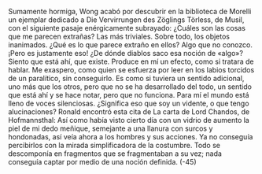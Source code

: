Sumamente hormiga, Wong acabó por descubrir en la biblioteca de Morelli un
ejemplar dedicado a Die Vervirrungen des Zöglings Törless, de Musil, con el
siguiente pasaje enérgicamente subrayado:
¿Cuáles son las cosas que me parecen extrañas? Las más triviales. Sobre todo,
los objetos inanimados. ¿Qué es lo que parece extraño en ellos? Algo que no
conozco. ¡Pero es justamente eso! ¿De dónde diablos saco esa noción de «algo»?
Siento que está ahí, que existe. Produce en mí un efecto, como si tratara de
hablar. Me exaspero, como quien se esfuerza por leer en los labios torcidos de un
paralítico, sin conseguirlo. Es como si tuviera un sentido adicional, uno más que
los otros, pero que no se ha desarrollado del todo, un sentido que está ahí y se
hace notar, pero que no funciona. Para mí el mundo está lleno de voces
silenciosas. ¿Significa eso que soy un vidente, o que tengo alucinaciones?
Ronald encontró esta cita de La carta de Lord Chandos, de Hofmannsthal:
Así como había visto cierto día con un vidrio de aumento la piel de mi dedo
meñique, semejante a una llanura con surcos y hondonadas, así veía ahora a los
hombres y sus acciones. Ya no conseguía percibirlos con la mirada simplificadora
de la costumbre. Todo se descomponía en fragmentos que se fragmentaban a su
vez; nada conseguía captar por medio de una noción definida.
(-45)
